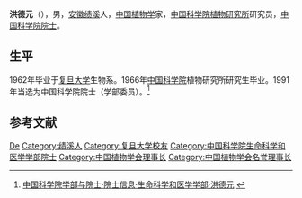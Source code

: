 {{Infobox person
| 姓名     = 洪德元
| 图像     = 
| 图像说明 = 
| 出生日期 = {{ROC}}二十六年  1937年1月14日
| 出生地   = 
| 死亡日期 = <!-- {{Death date and age|YYYY|MM|DD|YYYY|MM|DD}}（死亡在前，出生在后） -->
| 死亡地   = 
| 国籍       = {{PRC}}
| 籍贯       = 
| 别名     = 
| 知名于   = 
| 职业     = 植物学家
| 母校 = [[复旦大学|复旦大学]]
}}

'''洪德元'''（{{bd|1937年|1月14日||}}），男，[[安徽|安徽]][[绩溪|绩溪]]人，[[中华人民共和国|中国]][[植物学|植物学]]家，[[中国科学院植物研究所|中国科学院植物研究所]]研究员，[[中国科学院院士|中国科学院院士]]。

== 生平 ==
1962年毕业于[[复旦大学|复旦大学]]生物系。1966年[[中国科学院|中国科学院]]植物研究所研究生毕业。1991年当选为中国科学院院士（学部委员）。<ref>[http://sourcedb.cas.cn/sourcedb_ad_cas/zw2/ysxx/smkxhyxxb/ 中国科学院学部与院士·院士信息·生命科学和医学学部·洪德元] {{webarchive|url=https://web.archive.org/web/20131216133759/http://sourcedb.cas.cn/sourcedb_ad_cas/zw2/ysxx/smkxhyxxb/ |date=2013-12-16 }}</ref>

{{botanist|D.Y.Hong|洪德元}}

== 参考文献 ==
{{reflist}}

{{中国科学院生命科学和医学学部院士}}
{{Navboxes
| title  = 洪德元在[[中国植物学会|中国植物学会]]的职务
| list1  =
{{中国植物学会第十四届理事会}}
{{中国植物学会第十五届理事会}}
{{中国植物学会第十六届理事会}}
}}

{{Authority control}}
{{中国科学家小作品}}
{{DEFAULTSORT:Hong}}
[[Category:洪姓|De]]
[[Category:绩溪人|Category:绩溪人]]
[[Category:复旦大学校友|Category:复旦大学校友]]
[[Category:中国科学院生命科学和医学学部院士|Category:中国科学院生命科学和医学学部院士]]
[[Category:中国植物学会理事长|Category:中国植物学会理事长]]
[[Category:中国植物学会名誉理事长|Category:中国植物学会名誉理事长]]